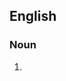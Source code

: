 ==English==

===Noun===
{{head|en|noun form|head=[[welfare]] [[parasite]]s}}

# {{plural of|en|welfare parasite}}